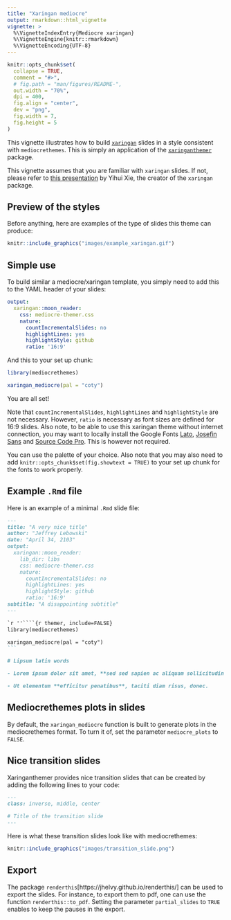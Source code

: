 ```yaml
---
title: "Xaringan mediocre"
output: rmarkdown::html_vignette
vignette: >
  %\VignetteIndexEntry{Mediocre xaringan}
  %\VignetteEngine{knitr::rmarkdown}
  %\VignetteEncoding{UTF-8}
---
```


```r
knitr::opts_chunk$set(
  collapse = TRUE,
  comment = "#>",
  # fig.path = "man/figures/README-",
  out.width = "70%",
  dpi = 400,
  fig.align = "center",
  dev = "png",
  fig.width = 7,
  fig.height = 5
)
```

This vignette illustrates how to build [`xaringan`](https://github.com/yihui/xaringan) slides in a style consistent with `mediocrethemes`. This is simply an application of the [`xaringanthemer`](https://pkg.garrickadenbuie.com/xaringanthemer/) package. 

This vignette assumes that you are familiar with `xaringan` slides. If not, please refer to [this presentation](https://slides.yihui.org/xaringan/#1) by Yihui Xie, the creator of the `xaringan` package.

## Preview of the styles

Before anything, here are examples of the type of slides this theme can produce:

```r
knitr::include_graphics("images/example_xaringan.gif")
```

## Simple use

To build similar a mediocre/xaringan template, you simply need to add this to the YAML header of your slides:

```YAML
output:
  xaringan::moon_reader:
    css: mediocre-themer.css
    nature:
      countIncrementalSlides: no
      highlightLines: yes
      highlightStyle: github
      ratio: '16:9'
```

And this to your set up chunk:

```r
library(mediocrethemes)

xaringan_mediocre(pal = "coty")
```

You are all set!

Note that `countIncrementalSlides`, `highlightLines` and `highlightStyle` are not necessary. However, `ratio` is necessary as font sizes are defined for 16:9 slides. Also note, to be able to use this xaringan theme without internet connection, you may want to locally install the Google Fonts [Lato](https://fonts.google.com/specimen/Lato?query=lato), [Josefin Sans](https://fonts.google.com/specimen/Josefin+Sans?query=josefin) and [Source Code Pro](https://fonts.google.com/specimen/Source+Code+Pro?query=source+code+pro). This is however not required.

You can use the palette of your choice. Also note that you may also need to add `knitr::opts_chunk$set(fig.showtext = TRUE)` to your set up chunk for the fonts to work properly.

## Example `.Rmd` file

Here is an example of a minimal `.Rmd` slide file:

````markdown
---
title: "A very nice title"
author: "Jeffrey Lebowski"
date: "April 34, 2103"
output:
  xaringan::moon_reader:
    lib_dir: libs
    css: mediocre-themer.css
    nature:
      countIncrementalSlides: no
      highlightLines: yes
      highlightStyle: github
      ratio: '16:9'
subtitle: "A disappointing subtitle"
---

`r ''````{r themer, include=FALSE}
library(mediocrethemes)

xaringan_mediocre(pal = "coty")
```

# Lipsum latin words

- Lorem ipsum dolor sit amet, **sed sed sapien ac aliquam sollicitudin dapibus**.

- Ut elementum **efficitur penatibus**, taciti diam risus, donec.

````

## Mediocrethemes plots in slides

By default, the `xaringan_mediocre` function is built to generate plots in the mediocrethemes format. To turn it of, set the parameter `mediocre_plots` to `FALSE`.

## Nice transition slides

Xaringanthemer provides nice transition slides that can be created by adding the following lines to your code:

````markdown
---
class: inverse, middle, center

# Title of the transition slide
---
````

Here is what these transition slides look like with mediocrethemes:

```r
knitr::include_graphics("images/transition_slide.png")
```

## Export

The package `renderthis`[https://jhelvy.github.io/renderthis/] can be used to export the slides. For instance, to export them to pdf, one can use the function   `renderthis::to_pdf`. Setting the parameter `partial_slides` to `TRUE` enables to keep the pauses in the export.  

















